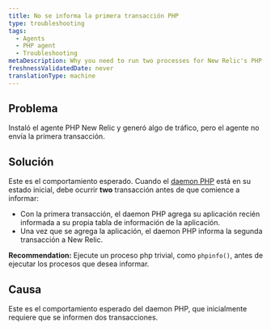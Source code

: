 ```yaml
---
title: No se informa la primera transacción PHP
type: troubleshooting
tags:
  - Agents
  - PHP agent
  - Troubleshooting
metaDescription: Why you need to run two processes for New Relic's PHP agent to start reporting after initial installation.
freshnessValidatedDate: never
translationType: machine
---
```


## Problema

Instaló el agente PHP New Relic y generó algo de tráfico, pero el agente no envía la primera transacción.

## Solución

Este es el comportamiento esperado. Cuando el [daemon PHP](/docs/agents/php-agent/getting-started/new-relic-daemon-processes) está en su estado inicial, debe ocurrir <DNT>**two**</DNT> transacción antes de que comience a informar:

* Con la primera transacción, el daemon PHP agrega su aplicación recién informada a su propia tabla de información de la aplicación.
* Una vez que se agrega la aplicación, el daemon PHP informa la segunda transacción a New Relic.

<DNT>**Recommendation:**</DNT> Ejecute un proceso php trivial, como `phpinfo()`, antes de ejecutar los procesos que desea informar.

## Causa

Este es el comportamiento esperado del daemon PHP, que inicialmente requiere que se informen dos transacciones.